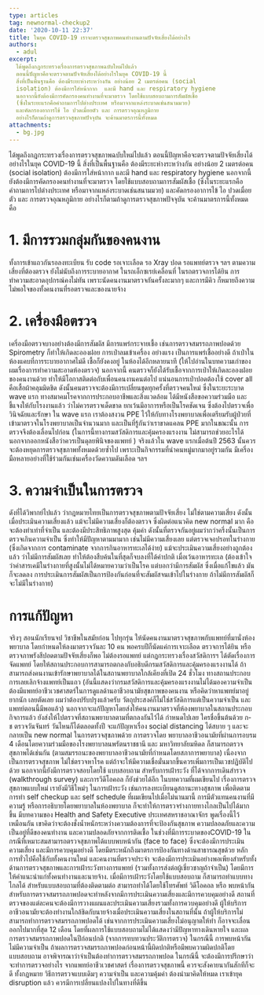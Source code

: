 ```yaml
---
type: articles
tag: newnormal-checkup2
date: '2020-10-11 22:37'
title: ในยุค COVID-19 เราจะตรวจสุขภาพคนทำงานตามปัจจัยเสี่ยงได้อย่างไร
authors:
  - adul
excerpt: 
  ได้พูดถึงกฎกระทรวงเรื่องการตรวจสุขภาพฉบับใหม่ไปแล้ว
  ตอนนี้ปัญหาคือจะตรวจตามปัจจัยเสี่ยงได้อย่างไรในยุค COVID-19 นี้
  สิ่งที่เป็นพื้นฐานคือ ต้องมีระยะห่างระหว่างกัน อย่างน้อย 2 เมตรต่อคน (social
  isolation) ต้องมีการใส่หน้ากาก  และมี hand และ respiratory hygiene
  นอกจากนี้ยังต้องมีการคัดกรองคนทำงานที่จะมาตรวจ โดยใช้แบบสอบถามการสัมผัสเชื้อ
  (ซึ่งในระยะแรกคือคำถามการไปต่างประเทศ หรือมาจากแหล่งระบาดเช่นสนามมวย)
  และคัดกรองอาการไข้ ไอ ปวดเมื่อยตัว และ การตรวจอุณหภูมิกาย
  อย่างไรก็ตามถ้าดูการตรวจสุขภาพปัจจุบัน จะค้านมาตรการนี้ทั้งหมด
attachments:
  - bg.jpg
---
```



ได้พูดถึงกฎกระทรวงเรื่องการตรวจสุขภาพฉบับใหม่ไปแล้ว ตอนนี้ปัญหาคือจะตรวจตามปัจจัยเสี่ยงได้อย่างไรในยุค COVID-19 นี้ สิ่งที่เป็นพื้นฐานคือ ต้องมีระยะห่างระหว่างกัน อย่างน้อย 2 เมตรต่อคน (social isolation) ต้องมีการใส่หน้ากาก  และมี hand และ respiratory hygiene นอกจากนี้ยังต้องมีการคัดกรองคนทำงานที่จะมาตรวจ โดยใช้แบบสอบถามการสัมผัสเชื้อ (ซึ่งในระยะแรกคือคำถามการไปต่างประเทศ หรือมาจากแหล่งระบาดเช่นสนามมวย) และคัดกรองอาการไข้ ไอ ปวดเมื่อยตัว และ การตรวจอุณหภูมิกาย อย่างไรก็ตามถ้าดูการตรวจสุขภาพปัจจุบัน จะค้านมาตรการนี้ทั้งหมด คือ
# 1. มีการรวมกลุ่มกันของคนงาน
ทั้งการเข้าแถวกันรอลงทะเบียน รับ code รอเจาะเลือด รอ Xray ปอด รอแพทย์ตรวจ ฯลฯ ตามความเสี่ยงที่ต้องตรวจ ยังไม่นับถึงการระบายอากาศ ในรถเอ็กซเรย์เคลื่อนที่ ในรถตรวจการได้ยิน  การทำความสะอาดอุปกรณ์คงไม่ทัน เพราะนัดคนงานมาตรวจกันครั้งละมากๆ และการมีคิว ก็หมายถึงความไม่พอใจของทั้งคนงานที่รอตรวจและของนายจ้าง
# 2. เครื่องมือตรวจ
เครี่องมือตรวจบางอย่างต้องมีการสัมผัส มีการแพร่กระจายเชื้อ เช่นการตรวจสมรรถภาพปอดด้วย Spirometry ก็ทำให้เกิดละอองฝอย การเป่าลมเข้าเครื่อง อย่างแรง เป็นการแพร่เชื้ออย่างดี ถ้าเป่าในห้องแคบที่การระบายอากาศไม่ดี เชื้อก็ยังคงอยู่ ในห้องได้อีกหลายนาที (ให้ไปอ่านในบทความเก่าของผมเรื่องการทำความสะอาดห้องตรวจ) นอกจากนี้ คนตรวจก็ยังได้รับเชื้อจากการเป่าให้เกิดละอองฝอยของคนงานด้วย ทำให้มีโอกาสติดต่อกับเพื่อนคนงานคนต่อไป แน่นอนการเป่าปอดต้องใช้ cover all คือเสื้อผ้าคลุมมิดชิด ดังนั้นคนตรวจจะต้องมีการเปลี่ยนชุดทุกครั้งที่ตรวจคนใหม่ ซึ่งในระยะระบาด wave แรก ทางสมาคมโรคจากการประกอบอาชีพและสิ่งแวดล้อม ได้มีหนังสือขอความร่วมมือ และชี้แจงให้กับโรงงานแล้ว ว่าไม่ควรตรวจเด็ดขาด ยกเว้นมีอาการหรือเป็นโรคชัดเจน ซึ่งต้องไปตรวจเพื่อวินิจฉัยและรักษา ใน wave แรก เราต้องสงวน PPE ไว้ให้กับทางโรงพยาบาลเพื่อเตรียมรับผู้ป่วยที่เข้ามาตรวจในโรงพยาบาลเป็นจำนวนมาก และเป็นที่รู้กันว่าเราขาดแคลน PPE มากในขณะนั้น การตรวจจึงต้องเลื่อนไปก่อน (ในการนี้ทางกรมสวัสดิการและคุ้มครองแรงงาน ไม่สามารถช่วยอะไรได้นอกจากออกหนังสือว่าควรเป็นดุลยพินิจของแพทย์ ) จริงแล้วใน wave แรกเมื่อต้นปี 2563 นั้นควรจะต้องหยุดการตรวจสุขภาพทั้งหมดด้วยซ้ำไป เพราะเป็นกิจกรรมที่นำคนหมู่มากมาอยู่รวมกัน มีเครี่องมือหลายอย่างที่ใช้ร่วมกันเช่นเครื่องวัดความดันเลือด ฯลฯ
# 3. ความจำเป็นในการตรวจ
ดังที่ได้วิพากย์ไปแล้ว ว่ากฎหมายไทยเป็นการตรวจสุขภาพตามปัจจัยเสี่ยง ไม่ใช่ตามความเสี่ยง ดังนั้นเมื่อประเมินความเสี่ยงแล้ว แม้จะไม่มีความเสี่ยงก็ต้องตรวจ ซึ่งผิดต่อแนวคิด new normal มาก คือจะต้องทำเท่าที่จำเป็น และต้องมีประสิทธิภาพสูงสุด คุ้มค่า ดังนั้นที่ตรวจกันอยู่ผมว่ากว่าครึ่งนั้นเป็นการตรวจเกินความจำเป็น ซึ่งทำให้มีปัญหาตามมามาก เช่นไม่มีความเสี่ยงเลย แต่ตรวจเจอปรอทในร่างกาย (ซึ่งเกิดจากการ contaminate จากการกินอาหารทะเลได้ง่าย) แม้จะประเมินความเสี่ยงอย่างถูกต้องแล้ว ว่าไม่มีการสัมผัสเลย ทำให้ต้องสืบค้นในที่สุดก็จบลงที่ใด้ค่าปกติ เมื่อเว้นอาหารทะเล (ต้องเข้าใจว่าค่าสารเคมีในร่างกายที่สูงนั้นไม่ได้หมายความว่าเป็นโรค แต่บอกว่ามีการสัมผัส ซึ่งเมื่อแก้ไขแล้ว มันก็จะลดลง การประเมินการสัมผัสเป็นการป้องกันก่อนที่จะสัมผัสจนเข้าไปในร่างกาย ถ้าไม่มีการสัมผัสก็จะไม่มีในร่างกาย)
# การแก้ปัญหา
จริงๆ สอนนักเรียนจป วิชาชีพในสมัยก่อน ไปทุกรุ่น ให้นัดคนงานมาตรวจสุขภาพกับแพทย์ที่มานั่งห้องพยาบาล โดยกำหนดให้ลงมาตรวจวันละ 10 คน พอครบปีก็นัดแค่การเจาะเลือด ตรวจการได้ยิน หรือตรวจภาพรังสีปอดตามปัจจัยเสี่ยงก็พอ ไม่ต้องรอแพทย์ แต่กฎกระทรวงเรื่องสวัสดิการฯ ได้ตัดเรื่องการจัดแพทย์ โดยให้สถานประกอบการสามารถตกลงกับอธิบดีกรมสวัสดิการและคุ้มครองแรงงานได้ ถ้าสามารถส่งคนงานเข้ารักษาพยาบาลได้ในสถานพยาบาลใกล้เคียงที่เปิด 24 ชั่วโมง ทางสถานประกอบการเลยเลิกจ้างแพทย์เป็นแถว (อันนี้แสดงว่ากรมสวัสดิการและคุ้มครองแรงงานไม่ได้มองความจำเป็นต้องมีแพทย์อาชีวเวชศาสตร์ในการดูแลด้านอาชีวอนามัยสุขภาพของคนงาน หรือคิดว่าหาแพทย์มาอยู่ยากนัก เลยตัดเลย ผมว่าต้องปรับปรุงแล้วครับ วัตถุประสงค์ก็ไม่ใช่สวัสดิการแต่เป็นความจำเป็น และแพทย์ตอนนี้มีพอแล้ว)
นอกจากจะแก้ปัญหาโดยส่งให้คนงานมาตรวจที่ห้องพยาบาลในสถานประกอบกิจการแล้ว ยังส่งให้ไปตรวจที่สถานพยาบาลตามที่ตกลงกันไว้ได้ กำหนดไปเลย ใครชื่อขึ้นต้นด้วย ก- ช ตรวจวันจันทร์ วันไหนก็ได้ตลอดทั้งปี จะแก้ปัญหาเรื่อง social distancing ได้สบาย ๆ และจะกลายเป็น new normal ในการตรวจสุขภาพด้วย
การตรวจโดย พยาบาลอาชีวอนามัยที่ผ่านการอบรม 4 เดือนโดยความร่วมมือของโรงพยาบาลนพรัตนราชธานี และ มหาวิทยาลัยมหิดล ก็สามารถตรวจสุขภาพได้เช่นกัน (ตามสมรรถนะของพยาบาลอาชีวอนามัยที่กำหนดโดยสภาการพยาบาล) เนื่องจากเป็นการตรวจสุขภาพ ไม่ใช่ตรวจหาโรค แต่ถ้าจะให้มีความเชื่อมั่นมากขึ้นควรเพิ่มการเป็นเวชปฏิบัติไปด้วย 
นอกจากนี้ยังมีการตรวจสอบโดยใช้ แบบสอบถาม สำหรับการเฝ้าระวัง ที่ได้จากการเดินสำรวจ (walkthrough survey)  และการวีดีโอคอล ก็ยังช่วยได้อีก
ในบทความที่ผมเขียนไป เรื่องการตรวจสุขภาพแบบใหม่  เรายังมีวิธีใหม่ๆ ในการเฝ้าระวัง เช่นการลงทะเบียนดูสถานะทางสุขภาพ เพื่อติดตาม การทำ self checkup และ self schedule ที่ผมเขียนไปเมื่อไม่นานมานี้ การมีตัวแทนคนงานที่มีความรู้ หรือการอธิบายโดยพยาบาลในห้องพยาบาล ก็จะทำให้การตรวจร่างกายทางไกลเป็นไปได้มากขึ้น
มีบทความของ Health and Safety Executive ประเทศสหราชอาณาจักร พูดเรื่องนี้ไว้เหมือนกัน เขาคิดว่าจะต้องชั่งน้ำหนักระหว่างความต้องการที่จะป้องกันสุขภาพ ความปลอดภัยและความเป็นอยู่ที่ดีของคนทำงาน และความปลอดภัยจากการติดเชื้อ ในช่วงที่มีการระบาดของCOVID-19  ในกรณีที่เหมาะสมสามารถตรวจสุขภาพได้แบบพบหน้ากัน (face to face)  ซึ่งจะต้องมีการประเมินความเสี่ยง และมีการควบคุมอย่างดี โดยมีตระหนักถึงมาตรการป้องกันทางด้านสาธารณสุขด้วย หลักการทั่วไปคือใช้กับทั้งคนงานใหม่ และคนงานที่ตรวจประจำ จะต้องมีการประเมินอย่างพอเพียงสำหรับทั้งด้านการตรวจสุขภาพและการเฝ้าระวังทางการแพทย์ (รวมทั้งการส่งต่อผู้เชี่ยวชาญถ้าจำเป็น) โดยมีการให้คำแนะนำแก่ทั้งคนทำงานและนายจ้าง. เมื่อมีการเฝ้าระวังโดยใช้แบบสอบถาม ก็สามารถทำแบบทางไกลได้ สำหรับแบบสอบถามที่ต้องติดตามต่อ สามารถทำได้โดยใช้โทรศัพท์ วิดีโอคอล หรือ พบหน้ากัน สำหรับการตรวจสมรรถภาพปอดจะทำหลังจากมีการประเมินความเสี่ยงและมีการควบคุมอย่างดี สถานที่ตรวจของแต่ละคนจะต้องมีการวางแผนและประเมินความเสี่ยงรวมทั้งการควบคุมอย่างดี ผู้ให้บริการอาชีวอนามัยจะต้องทำงานใกล้ชิดกับนายจ้างเมื่อประเมินความเสี่ยงในสถานที่นั้น  ถ้าผู้ให้บริการไม่สามารถทำการตรวจสมรรถภาพปอดได้ เช่นจากการประเมินความเสี่ยงไม่อนุญาตให้ทำ ก็อาจจะเลื่อนออกไปมากที่สุด 12 เดือน โดยที่ผลการใช้แบบสอบถามไม่ได้แสดงว่ามีปัญหาทางเดินหายใจ และผลการตรวจสมรรถภาพปอดในปีก่อนปกติ (จากการทบทวนประวัติการตรวจ) ในกรณีนี้ การพบหน้ากันไม่มีความจำเป็น ถ้าผลการตรวจสมรรถภาพปอดก่อนหน้านี้ผิดปกติหรือมีพบความผิดปกติโดยแบบสอบถาม อาจพิจารณาว่าจำเป็นต้องทำการตรวจสมรรถภาพปอด ในกรณีนี้ จะต้องมีการปรึกษาว่าจะทำการตรวจอย่างไร จากแพทย์อาชีวเวชศาสตร์
เรื่องการตรวจสุขภาพนี้ ควรจะสังคายนากันสักทีก็จะดี ทั้งกฎหมาย วิธีการตรวจแบบเดิมๆ ความจำเป็น และความคุ้มค่า ต้องนำมาคิดให้หมด เราเข้ายุค disruption แล้ว ควรมีการเปลี่ยนแปลงไปในทางที่ดีขึ้น